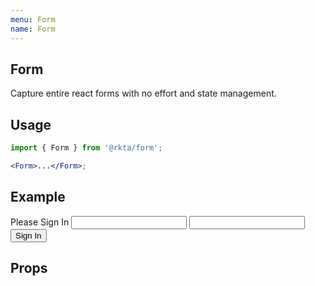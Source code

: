 ```yaml
---
menu: Form
name: Form
---
```



## Form

Capture entire react forms with no effort and state management.


## Usage
```jsx
import { Form } from '@rkta/form';

<Form>...</Form>;
```

## Example
<Playground>
  <Card rize={1} css={{ maxWidth: '450px', margin: '24px auto' }}>
    <Form onFormSubmit={flow(Object.entries, alert)}>
      <CardHeader>
        Please Sign In
      </CardHeader>
      <CardBody>
        <Input caption="Login" name="login" bgColor="paper2" />
        <Divider invisible />
        <Input caption="Password" name="pass" bgColor="paper2" type="password" />
      </CardBody>
      <CardFooter right>
        <Button bgColor="primary" type="submit">
          Sign In
        </Button>
      </CardFooter>
    </Form>
  </Card>
</Playground>

## Props

<Props of={Form} />
